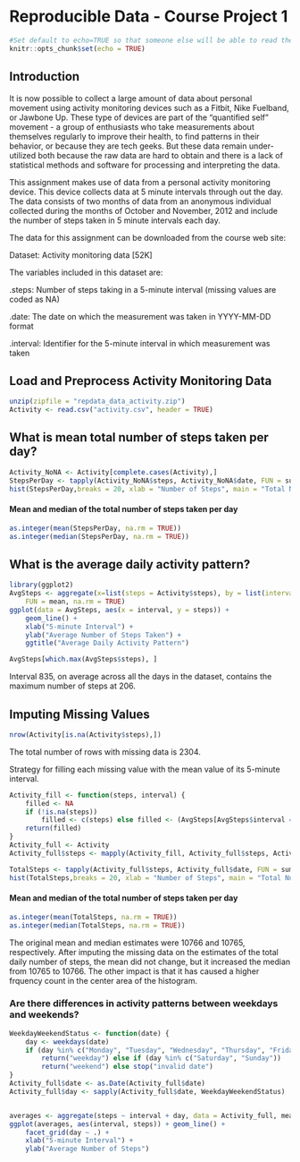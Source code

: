 # Reproducible Data - Course Project 1


```{r setup, include=FALSE}
#Set default to echo=TRUE so that someone else will be able to read the code.
knitr::opts_chunk$set(echo = TRUE)
```
## Introduction
It is now possible to collect a large amount of data about personal movement using activity monitoring devices such as a Fitbit, Nike Fuelband, or Jawbone Up. These type of devices are part of the "quantified self" movement - a group of enthusiasts who take measurements about themselves regularly to improve their health, to find patterns in their behavior, or because they are tech geeks. But these data remain under-utilized both because the raw data are hard to obtain and there is a lack of statistical methods and software for processing and interpreting the data.

This assignment makes use of data from a personal activity monitoring device. This device collects data at 5 minute intervals through out the day. The data consists of two months of data from an anonymous individual collected during the months of October and November, 2012 and include the number of steps taken in 5 minute intervals each day.

The data for this assignment can be downloaded from the course web site:

Dataset: Activity monitoring data [52K]

The variables included in this dataset are:

.steps: Number of steps taking in a 5-minute interval (missing values are coded as NA)

.date: The date on which the measurement was taken in YYYY-MM-DD format

.interval: Identifier for the 5-minute interval in which measurement was taken

## Load and Preprocess Activity Monitoring Data
```{r}
unzip(zipfile = "repdata_data_activity.zip")
Activity <- read.csv("activity.csv", header = TRUE)
```

## What is mean total number of steps taken per day?
```{r}
Activity_NoNA <- Activity[complete.cases(Activity),]
StepsPerDay <- tapply(Activity_NoNA$steps, Activity_NoNA$date, FUN = sum, na.rm = TRUE, simplify=T)
hist(StepsPerDay,breaks = 20, xlab = "Number of Steps", main = "Total Number of Steps Taken Per Day")
```

#### Mean and median of the total number of steps taken per day
```{r}
as.integer(mean(StepsPerDay, na.rm = TRUE))
as.integer(median(StepsPerDay, na.rm = TRUE))
```

## What is the average daily activity pattern?
```{r}
library(ggplot2)
AvgSteps <- aggregate(x=list(steps = Activity$steps), by = list(interval = Activity$interval), 
    FUN = mean, na.rm = TRUE)
ggplot(data = AvgSteps, aes(x = interval, y = steps)) + 
    geom_line() +
    xlab("5-minute Interval") + 
    ylab("Average Number of Steps Taken") +
    ggtitle("Average Daily Activity Pattern")

AvgSteps[which.max(AvgSteps$steps), ]
```
Interval 835, on average across all the days in the dataset, contains the maximum number of steps at 206.

## Imputing Missing Values
```{r}
nrow(Activity[is.na(Activity$steps),])
```
The total number of rows with missing data is 2304.

Strategy for filling each missing value with the mean value of its 5-minute interval.
```{r}
Activity_fill <- function(steps, interval) {
    filled <- NA
    if (!is.na(steps)) 
        filled <- c(steps) else filled <- (AvgSteps[AvgSteps$interval == interval, "steps"])
    return(filled)
}
Activity_full <- Activity
Activity_full$steps <- mapply(Activity_fill, Activity_full$steps, Activity_full$interval)

TotalSteps <- tapply(Activity_full$steps, Activity_full$date, FUN = sum, na.rm = TRUE, simplify=T)
hist(TotalSteps,breaks = 20, xlab = "Number of Steps", main = "Total Number of Steps Taken Per Day")
```

#### Mean and median of the total number of steps taken per day
```{r}
as.integer(mean(TotalSteps, na.rm = TRUE))
as.integer(median(TotalSteps, na.rm = TRUE))
```
The original mean and median estimates were 10766 and 10765, respectively. After imputing the missing data on the estimates of the total daily number of steps, the mean did not change, but it increased the median from 10765 to 10766. The other impact is that it has caused a higher frquency count in the center area of the histogram.

### Are there differences in activity patterns between weekdays and weekends?
```{r}
WeekdayWeekendStatus <- function(date) {
    day <- weekdays(date)
    if (day %in% c("Monday", "Tuesday", "Wednesday", "Thursday", "Friday")) 
        return("weekday") else if (day %in% c("Saturday", "Sunday")) 
        return("weekend") else stop("invalid date")
}
Activity_full$date <- as.Date(Activity_full$date)
Activity_full$day <- sapply(Activity_full$date, WeekdayWeekendStatus)


averages <- aggregate(steps ~ interval + day, data = Activity_full, mean)
ggplot(averages, aes(interval, steps)) + geom_line() + 
    facet_grid(day ~ .) + 
    xlab("5-minute Interval") + 
    ylab("Average Number of Steps")

```




